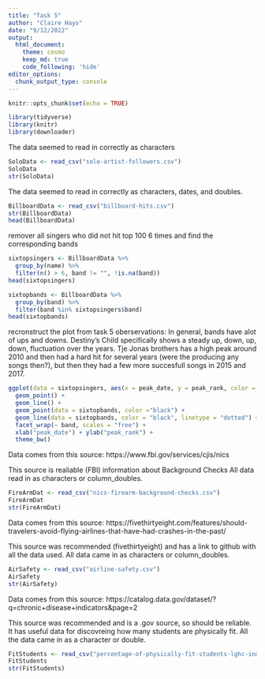```yaml
---
title: "Task 5"
author: "Claire Hays"
date: "9/12/2022"
output: 
  html_document:
    theme: cosmo
    keep_md: true
    code_following: 'hide'
editor_options: 
  chunk_output_type: console
---
```


```r
knitr::opts_chunk$set(echo = TRUE)
```

```r
library(tidyverse)
library(knitr)
library(downloader)

```


The data seemed to read in correctly as characters
```r

SoloData <- read_csv("solo-artist-followers.csv")
SoloData
str(SoloData)
```


The data seemed to read in correctly as characters, dates, and doubles.
```r

BillboardData <- read_csv("billboard-hits.csv")
str(BillboardData)
head(BillboardData)

```


remover all singers who did not hit top 100 6 times and find the corresponding bands
```r

sixtopsingers <- BillboardData %>%
  group_by(name) %>%
  filter(n() > 6, band != "", !is.na(band))
head(sixtopsingers)

sixtopbands <- BillboardData %>%
  group_by(band) %>%
  filter(band %in% sixtopsingers$band)
head(sixtopbands)

```


recronstruct the plot from task 5
oberservations:
In general, bands have alot of ups and downs.  Destiny's Child specifically shows a steady up, down, up, down, fluctuation over the years.  Tje Jonas brothers has a high peak around 2010 and then had a hard hit for several years (were the producing any songs then?), but then they had a few more succesfull songs in 2015 and 2017.    
```r

ggplot(data = sixtopsingers, aes(x = peak_date, y = peak_rank, color = name, group = name)) +
  geom_point() +
  geom_line() +
  geom_point(data = sixtopbands, color ="black") +
  geom_line(data = sixtopbands, color = "black", linetype = "dotted") +
  facet_wrap(~ band, scales = "free") +
  xlab("peak_date") + ylab("peak_rank") +
  theme_bw() 

```


Data comes from this source:
https://www.fbi.gov/services/cjis/nics

This source is realiable (FBI) information about Background Checks
All data read in as characters or column_doubles.
```r
FireArmDat <- read_csv("nics-firearm-background-checks.csv")
FireArmDat
str(FireArmDat)

```


Data comes from this source:
https://fivethirtyeight.com/features/should-travelers-avoid-flying-airlines-that-have-had-crashes-in-the-past/

This source was recommended (fivethirtyeight) and has a link to github with all the data used.
All data came in as characters or column_doubles.
```r
AirSafety <- read_csv("airline-safety.csv")
AirSafety
str(AirSafety)

```



Data comes from this source:
https://catalog.data.gov/dataset/?q=chronic+disease+indicators&page=2

This source was recommended and is a .gov source, so should be reliable.  It has useful data for discovreing how many students are physically fit.
All the data came in as a character or double.
```r

FitStudents <- read_csv("percentage-of-physically-fit-students-lghc-indicator-8.csv")
FitStudents
str(FitStudents)

```


